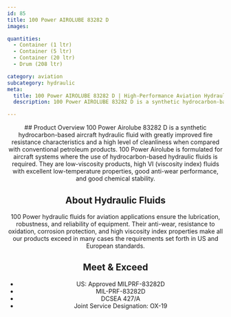 ```yaml
---
id: 85
title: 100 Power AIROLUBE 83282 D
images:

quantities:
  - Container (1 ltr)
  - Container (5 ltr)
  - Container (20 ltr)
  - Drum (208 ltr)

category: aviation
subcategory: hydraulic
meta:
  title: 100 Power AIROLUBE 83282 D | High-Performance Aviation Hydraulic Fluid
  description: 100 Power AIROLUBE 83282 D is a synthetic hydrocarbon-based aviation hydraulic fluid with excellent fire resistance, low-temperature performance, and anti-wear protection. Ideal for aircraft hydraulic systems, it meets MIL-PRF-83282D, DCSEA 427/A, and Joint Service Designation OX-19 standards for reliable and safe operation.

---
```


<Header>
  ## Product Overview
  100 Power Airolube 83282 D is a synthetic hydrocarbon-based aircraft hydraulic fluid with greatly improved fire resistance characteristics and a high level of cleanliness when compared with conventional petroleum products. 100 Power Airolube is formulated for aircraft systems where the use of hydrocarbon-based hydraulic fluids is required. They are low-viscosity products, high VI (viscosity index) fluids with excellent low-temperature properties, good anti-wear performance, and good chemical stability.

  ## About Hydraulic Fluids
  100 Power hydraulic fluids for aviation applications ensure the lubrication, robustness, and reliability of equipment. Their anti-wear, resistance to oxidation, corrosion protection, and high viscosity index properties make all our products exceed in many cases the requirements set forth in US and European standards.

  ## Meet & Exceed
  - US: Approved MILPRF-83282D
  - MIL-PRF-83282D
  - DCSEA 427/A
  - Joint Service Designation: OX-19

</Header>
